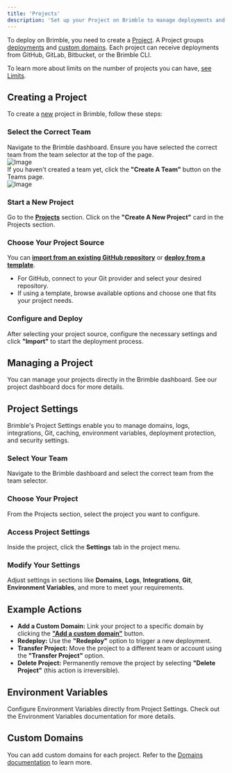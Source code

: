 ```yaml
---
title: 'Projects'
description: 'Set up your Project on Brimble to manage deployments and custom domains effortlessly. Learn how to configure and optimize your projects with this guide.'
---
```


To deploy on Brimble, you need to create a [Project](https://beta.brimble.io/projects). A Project groups [deployments](https://github.com/mintlify/starter) and [custom domains](/getting-started/buy-domain). Each project can receive deployments from GitHub, GitLab, Bitbucket, or the Brimble CLI.

To learn more about limits on the number of projects you can have, [see Limits](https://brimble.io/pricing).

## Creating a Project

To create a [new](https://beta.brimble.io/projects) project in Brimble, follow these steps:


<Steps>
<Step>

### Select the Correct Team

Navigate to the Brimble dashboard. Ensure you have selected the correct team from the team selector at the top of the page.  
![Image](https://res.cloudinary.com/dfdilofw7/image/upload/v1717600814/Screenshot_125_dqxjsv.png)  
If you haven't created a team yet, click the **"Create A Team"** button on the Teams page.  
![Image](https://res.cloudinary.com/dfdilofw7/image/upload/v1717598846/Screenshot_119_nruvyf.png)

</Step>
<Step>

### Start a New Project

Go to the [**Projects**](https://beta.brimble.io/projects) section. Click on the **"Create A New Project"** card in the Projects section.

</Step>
<Step>

### Choose Your Project Source

You can [**import from an existing GitHub repository**](/getting-started/import) or [**deploy from a template**](/getting-started/template).  
- For GitHub, connect to your Git provider and select your desired repository.  
- If using a template, browse available options and choose one that fits your project needs.

</Step>
<Step>

### Configure and Deploy

After selecting your project source, configure the necessary settings and click **"Import"** to start the deployment process.

</Step>
</Steps>

## Managing a Project

You can manage your projects directly in the Brimble dashboard. See our project dashboard docs for more details.

## Project Settings

Brimble's Project Settings enable you to manage domains, logs, integrations, Git, caching, environment variables, deployment protection, and security settings.

<Steps>
<Step>

### Select Your Team

Navigate to the Brimble dashboard and select the correct team from the team selector.

</Step>
<Step>

### Choose Your Project

From the Projects section, select the project you want to configure.

</Step>
<Step>

### Access Project Settings

Inside the project, click the **Settings** tab in the project menu.

</Step>
<Step>

### Modify Your Settings

Adjust settings in sections like **Domains**, **Logs**, **Integrations**, **Git**, **Environment Variables**, and more to meet your requirements.

</Step>
</Steps>

## Example Actions

- **Add a Custom Domain:** Link your project to a specific domain by clicking the [**"Add a custom domain"**](/domains-overview/domains/add-a-domain) button.  
- **Redeploy:** Use the **"Redeploy"** option to trigger a new deployment.  
- **Transfer Project:** Move the project to a different team or account using the **"Transfer Project"** option.  
- **Delete Project:** Permanently remove the project by selecting **"Delete Project"** (this action is irreversible).

## Environment Variables

Configure Environment Variables directly from Project Settings. Check out the Environment Variables documentation for more details.

## Custom Domains

You can add custom domains for each project. Refer to the [Domains documentation](/domains-overview/domains/add-a-domain) to learn more.
